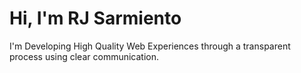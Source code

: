 # Hi, I'm RJ Sarmiento

I'm Developing High Quality Web Experiences through a transparent process using clear communication.
